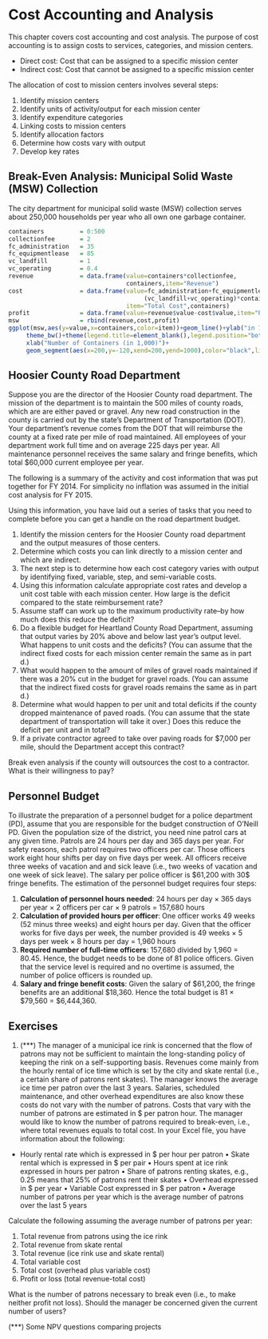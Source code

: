 # Cost Accounting and Analysis
This chapter covers cost accounting and cost analysis. The purpose of cost accounting is to assign costs to services, categories, and mission centers.

- Direct cost: Cost that can be assigned to a specific mission center
- Indirect cost: Cost that cannot be assigned to a specific mission center

The allocation of cost to mission centers involves several steps:

1. Identify mission centers
2. Identify units of activity/output for each mission center
3. Identify expenditure categories
4. Linking costs to mission centers
5. Identify allocation factors
6. Determine how costs vary with output
7. Develop key rates

## Break-Even Analysis: Municipal Solid Waste (MSW) Collection
The city department for municipal solid waste (MSW) collection serves about 250,000 households per year who all own one garbage container. 

```r
containers          = 0:500
collectionfee       = 2
fc_administration   = 35
fc_equipmentlease   = 85
vc_landfill         = 1
vc_operating        = 0.4
revenue             = data.frame(value=containers*collectionfee,
                                 containers,item="Revenue")
cost                = data.frame(value=fc_administration+fc_equipmentlease+
                                      (vc_landfill+vc_operating)*containers,
                                 item="Total Cost",containers)
profit              = data.frame(value=revenue$value-cost$value,item="Profit/Loss",containers)
msw                 = rbind(revenue,cost,profit)
ggplot(msw,aes(y=value,x=containers,color=item))+geom_line()+ylab("in 1,000 USD")+
     theme_bw()+theme(legend.title=element_blank(),legend.position="bottom")+
     xlab("Number of Containers (in 1,000)")+
     geom_segment(aes(x=200,y=-120,xend=200,yend=1000),color="black",linetype="dashed")
```

## Hoosier County Road Department
Suppose you are the director of the Hoosier County road department. The mission of the department is to maintain the 500 miles of county roads, which are are either paved or gravel. Any new road construction in the county is carried out by the state's Department of Transportation (DOT). Your department's revenue comes from the DOT that will reimburse the county at a fixed rate per mile of road maintained. All employees of your department work full time and on average 225 days per year. All maintenance personnel receives the same salary and fringe benefits, which total $60,000 current employee per year.

The following is a summary of the activity and cost information that was put together for FY 2014.  For simplicity no inflation was assumed in the initial cost analysis for FY 2015.			

Using this information, you have laid out a series of tasks that you need to complete before you can get a handle on the road department budget.

1. Identify the mission centers for the Hoosier County road department and the output measures of those centers.
2. Determine which costs you can link directly to a mission center and which are indirect.
3. The next step is to determine how each cost category varies with output by identifying fixed, variable, step, and semi-variable costs.
4. Using this information calculate appropriate cost rates and develop a unit cost table with each mission center. How large is the deficit compared to the state reimbursement rate?
5. Assume staff can work up to the maximum productivity rate--by how much does this reduce the deficit?
6. Do a flexible budget for Heartland County Road Department, assuming that output varies by 20% above and below last year's output level. What happens to unit costs and the deficits? (You can assume that the indirect fixed costs for each mission center remain the same as in part d.)
7. What would happen to the amount of miles of gravel roads maintained if there was a 20% cut in the budget for gravel roads. (You can assume that the indirect fixed costs for gravel roads remains the same as in part d.)
8. Determine what would happen to per unit and total deficits if the county dropped maintenance of paved roads. (You can assume that the state department of transportation will take it over.) Does this reduce the deficit per unit and in total?
9. If a private contractor agreed to take over paving roads for \$7,000 per mile, should the Department accept this contract?

Break even analysis if the county will outsources the cost to a contractor. What is their willingness to pay?

## Personnel Budget
To illustrate the preparation of a personnel budget for a police department (PD), assume that you are responsible for the budget construction of O'Neill PD. Given the population size of the district, you need nine patrol cars at any given time. Patrols are 24 hours per day and 365 days per year. For safety reasons, each patrol requires two officers per car. Those officers work eight hour shifts per day on five days per week. All officers receive three weeks of vacation and and sick leave (i.e., two weeks of vacation and one week of sick leave). The salary per police officer is \$61,200 with 30\$ fringe benefits. The estimation of the personnel budget requires four steps:

1. **Calculation of personnel hours needed**: 24 hours per day $\times$ 365 days per year $\times$ 2 officers per car $\times$ 9 patrols = 157,680 hours
2. **Calculation of provided hours per officer**: One officer works 49 weeks (52 minus three weeks) and eight hours per day. Given that the officer works for five days per week, the number provided is 49 weeks $\times$ 5 days per week $\times$ 8 hours per day = 1,960 hours
3. **Required number of full-time officers**: 157,680 divided by 1,960 = 80.45. Hence, the budget needs to be done of 81 police officers. Given that the service level is required and no overtime is assumed, the number of police officers is rounded up.
4. **Salary and fringe benefit costs**: Given the salary of \$61,200, the fringe benefits are an additional \$18,360. Hence the total budget is 81 $\times$ \$79,560 = \$6,444,360.

## Exercises
1. (\*\*\*) The manager of a municipal ice rink is concerned that the flow of patrons may not be sufficient to maintain the long-standing policy of keeping the rink on a self-supporting basis. Revenues come mainly from the hourly rental of ice time which is set by the city and skate rental (i.e., a certain share of patrons rent skates). The manager knows the average ice time per patron over the last 3 years. Salaries, scheduled maintenance, and other overhead expenditures are also know these costs do not vary with the number of patrons. Costs that vary with the number of patrons are estimated in $ per patron hour. The manager would like to know the number of patrons required to break-even, i.e., where total revenues equals to total cost. In your Excel file, you have information about the following:

- Hourly rental rate which is expressed in $ per hour per patron
•	Skate rental which is expressed in $ per pair
•	Hours spent at ice rink expressed in hours per patron
•	Share of patrons renting skates, e.g., 0.25 means that 25% of patrons rent their skates 
•	Overhead expressed in $ per year
•	Variable Cost expressed in $ per patron
•	Average number of patrons per year which is the average number of patrons over the last 5 years

Calculate the following assuming the average number of patrons per year:

1.	Total revenue from patrons using the ice rink
2.	Total revenue from skate rental
3.	Total revenue (ice rink use and skate rental)
4.	Total variable cost
5.	Total cost (overhead plus variable cost)
6.	Profit or loss (total revenue-total cost)

What is the number of patrons necessary to break even (i.e., to make neither profit not loss). Should the manager be concerned given the current number of users?

(\*\*\*) Some NPV questions comparing projects